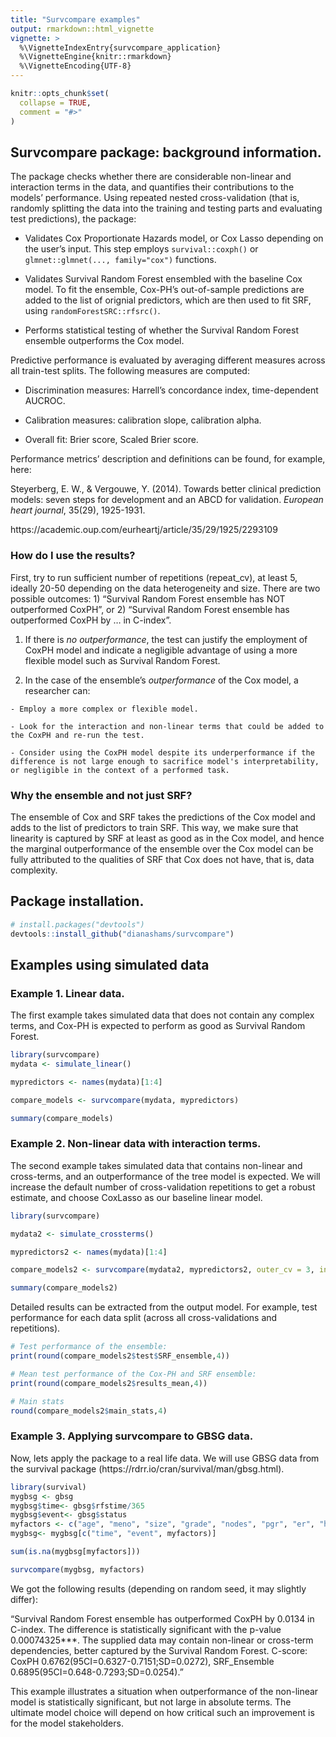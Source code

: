 ```yaml
---
title: "Survcompare examples"
output: rmarkdown::html_vignette
vignette: >
  %\VignetteIndexEntry{survcompare_application}
  %\VignetteEngine{knitr::rmarkdown}
  %\VignetteEncoding{UTF-8}
---
```


```r
knitr::opts_chunk$set(
  collapse = TRUE,
  comment = "#>"
)
```

## Survcompare package: background information.

The package checks whether there are considerable non-linear and interaction terms in the data, and quantifies their contributions to the models' performance. Using repeated nested cross-validation (that is, randomly splitting the data into the training and testing parts and evaluating test predictions), the package:

  * Validates Cox Proportionate Hazards model, or Cox Lasso depending on the user's input. This step employs `survival::coxph()` or `glmnet::glmnet(..., family="cox")` functions.

  * Validates Survival Random Forest ensembled with the baseline Cox model. To fit the ensemble, Cox-PH's out-of-sample predictions are added to the list of orignial predictors, which are then used to fit SRF, using `randomForestSRC::rfsrc()`.

  * Performs statistical testing of whether the Survival Random Forest ensemble outperforms the Cox model.
  
Predictive performance is evaluated by averaging different measures across all train-test splits. The following measures are computed:

 * Discrimination measures: Harrell's concordance index, time-dependent AUCROC.
 
 * Calibration measures: calibration slope, calibration alpha.
 
 * Overall fit: Brier score, Scaled Brier score. 

Performance metrics' description and definitions can be found, for example, here: 

Steyerberg, E. W., & Vergouwe, Y. (2014). Towards better clinical prediction models: seven steps for development and an ABCD for validation. _European heart journal_, 35(29), 1925-1931.

https://academic.oup.com/eurheartj/article/35/29/1925/2293109

### How do I use the results?

First, try to run sufficient number of repetitions (repeat_cv), at least 5, ideally 20-50 depending on the data heterogeneity and size. There are two possible outcomes: 1) "Survival Random Forest ensemble has NOT outperformed CoxPH", or 2) "Survival Random Forest ensemble has outperformed CoxPH by ... in C-index". 

  1) If there is *no outperformance*, the test can justify the employment of CoxPH model and indicate a negligible advantage of using a more flexible model such as Survival Random Forest.
  
  2) In the case of the ensemble's *outperformance* of the Cox model, a researcher can:
  
    - Employ a more complex or flexible model.
  
    - Look for the interaction and non-linear terms that could be added to the CoxPH and re-run the test. 
  
    - Consider using the CoxPH model despite its underperformance if the difference is not large enough to sacrifice model's interpretability, or negligible in the context of a performed task.

### Why the ensemble and not just SRF?

The ensemble of Cox and SRF takes the predictions of the Cox model and adds to the list of predictors to train SRF. This way, we make sure that linearity is captured by SRF at least as good as in the Cox model, and hence the marginal outperformance of the ensemble over the Cox model can be fully attributed to the qualities of SRF that Cox does not have, that is, data complexity.

## Package installation.

``` r
# install.packages("devtools")
devtools::install_github("dianashams/survcompare")
```

## Examples using simulated data

### Example 1. Linear data.

The first example takes simulated data that does not contain any complex terms, and Cox-PH is expected to perform as good as Survival Random Forest.

```r

library(survcompare)
mydata <- simulate_linear()

mypredictors <- names(mydata)[1:4]

compare_models <- survcompare(mydata, mypredictors)

summary(compare_models)

```

### Example 2. Non-linear data with interaction terms.

The second example takes simulated data that contains non-linear and cross-terms, and an outperformance of the tree model is expected. We will increase the default number of cross-validation repetitions to get a robust estimate, and choose CoxLasso as our baseline linear model.

```r

library(survcompare)

mydata2 <- simulate_crossterms()

mypredictors2 <- names(mydata)[1:4]

compare_models2 <- survcompare(mydata2, mypredictors2, outer_cv = 3, inner_cv = 2, repeat_cv = 10, useCoxLasso = TRUE)

summary(compare_models2)

```

Detailed results can be extracted from the output model. For example, test performance for each data split (across all cross-validations and repetitions). 

```r
# Test performance of the ensemble:
print(round(compare_models2$test$SRF_ensemble,4))

# Mean test performance of the Cox-PH and SRF ensemble:
print(round(compare_models2$results_mean,4))

# Main stats 
round(compare_models2$main_stats,4)


```

### Example 3. Applying survcompare to GBSG data.

Now, lets apply the package to a real life data. We will use GBSG data from the survival package (https://rdrr.io/cran/survival/man/gbsg.html).

```r
library(survival)
mygbsg <- gbsg
mygbsg$time<- gbsg$rfstime/365
mygbsg$event<- gbsg$status
myfactors <- c("age", "meno", "size", "grade", "nodes", "pgr", "er", "hormon")
mygbsg<- mygbsg[c("time", "event", myfactors)]

sum(is.na(mygbsg[myfactors]))

survcompare(mygbsg, myfactors)

```

We got the following results (depending on random seed, it may slightly differ): 

"Survival Random Forest ensemble has outperformed CoxPH by 0.0134 in C-index. The difference is statistically significant with the p-value 0.00074325***. The supplied data may contain non-linear or cross-term dependencies, better captured by the Survival Random Forest. C-score: CoxPH 0.6762(95CI=0.6327-0.7151;SD=0.0272), SRF_Ensemble 0.6895(95CI=0.648-0.7293;SD=0.0254)."
  
This example illustrates a situation when outperformance of the non-linear model is statistically significant, but not large in absolute terms. The ultimate model choice will depend on how critical such an improvement is for the model stakeholders.

